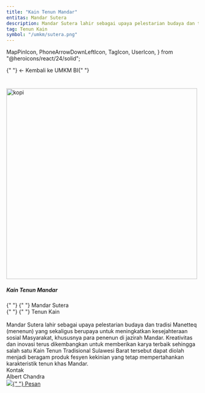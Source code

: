 ```yaml
---
title: "Kain Tenun Mandar"
entitas: Mandar Sutera
description: Mandar Sutera lahir sebagai upaya pelestarian budaya dan tradisi Manetteq (menenun) yang sekaligus berupaya untuk meningkatkan kesejahteraan sosial Masyarakat, khususnya para penenun di jazirah Mandar. Kreativitas dan inovasi terus dikembangkan untuk memberikan karya terbaik sehingga salah satu Kain Tenun Tradisional Sulawesi Barat tersebut dapat diolah menjadi beragam produk fesyen kekinian yang tetap mempertahankan karakteristik tenun khas Mandar
tag: Tenun Kain
symbol: "/umkm/sutera.png"
---
```


  MapPinIcon,
  PhoneArrowDownLeftIcon,
  TagIcon,
  UserIcon,
} from "@heroicons/react/24/solid";

<Link
  className="text-sm font-semibold text-gray-400 hover:text-gray-600"
  href="/wisata/umkm"
>
  {" "}
  ← Kembali ke UMKM BI{" "}
</Link>

#

<div className="mx-auto mb-6 max-w-screen-lg border-b border-gray-400 border-opacity-20">
  <div className="xs:grid-cols-1 mb-3 grid grid-cols-1 gap-x-2 gap-y-10 sm:grid-cols-1 md:grid-cols-1 lg:grid-cols-3 xl:grid-cols-3 xl:gap-x-2">
    <div className="text-center ">
      <Image
        src="/umkm/sutera1.png"
        width="500"
        height="500"
        alt="kopi"
        className="inline-flex"
      />
    </div>
    <div className="col-span-2">
      <div className="px-4 py-0">
        <h5 className="xs:text-lg mb-0 text-lg font-bold tracking-tight text-gray-900 dark:text-white sm:text-lg md:text-2xl lg:text-2xl xl:text-2xl">
          Kain Tenun Mandar
        </h5>
        <div className="xs:grid-cols-1 mb-1 grid grid-cols-1 items-center justify-between align-middle sm:grid-cols-1 md:grid-cols-1 lg:grid-cols-2 xl:grid-cols-2">
          <div className="text-md font-normal opacity-80">
            {" "}
            <UserIcon className="mr-1 inline-flex h-4 w-4 flex-shrink-0 align-middle opacity-80" />{" "}
            Mandar Sutera
          </div>
          <div className="text-md font-normal opacity-80">
            {" "}
            <TagIcon className="mr-1 inline-flex h-4 w-4 flex-shrink-0 align-middle opacity-80" />{" "}
            Tenun Kain
          </div>
        </div>
        <div className="mb-1 flex items-center justify-between align-middle">
          <div className="text-md text-justify font-normal opacity-80">
            <br />
            Mandar Sutera lahir sebagai upaya pelestarian budaya dan tradisi Manetteq
            (menenun) yang sekaligus berupaya untuk meningkatkan kesejahteraan sosial
            Masyarakat, khususnya para penenun di jazirah Mandar. Kreativitas dan
            inovasi terus dikembangkan untuk memberikan karya terbaik sehingga salah
            satu Kain Tenun Tradisional Sulawesi Barat tersebut dapat diolah menjadi
            beragam produk fesyen kekinian yang tetap mempertahankan karakteristik
            tenun khas Mandar.
          </div>
        </div>
      </div>
    </div>
  </div>
</div>

<div className="ext-lg justify-center rounded-2xl bg-gray-100 px-8 py-4 font-bold text-gray-600">
  Kontak
  <div className="flex items-center text-sm font-normal opacity-80">
    Albert Chandra
  </div>
  <div className="mb-1 mt-2 grid grid-cols-1 items-center justify-between align-middle">
    <div className="mt-3 flex flex-wrap gap-2">
      <a
        href="https://wa.me/6282175746976"
        className="inline-flex items-center rounded bg-green-500 px-3 py-2 text-center text-sm font-medium text-white hover:bg-green-600 focus:outline-none focus:ring-4 focus:ring-gray-300"
      >
        <span>
          <img
            src="https://upload.wikimedia.org/wikipedia/commons/thumb/5/5e/WhatsApp_icon.png/598px-WhatsApp_icon.png"
            className="inline-flex h-5  w-5"
          />{" "}
          Pesan
        </span>
        <style jsx>{`
          span {
            padding: 0;
            mask-image: linear-gradient(
              60deg,
              black 25%,
              rgba(0, 0, 0, 0.2) 50%,
              black 75%
            );
            mask-size: 400%;
            mask-position: 0%;
          }
          span:hover {
            mask-position: 100%;
            transition: mask-position 1s ease, -webkit-mask-position 1s ease;
          }
        `}</style>
      </a>
    </div>
  </div>
</div>
